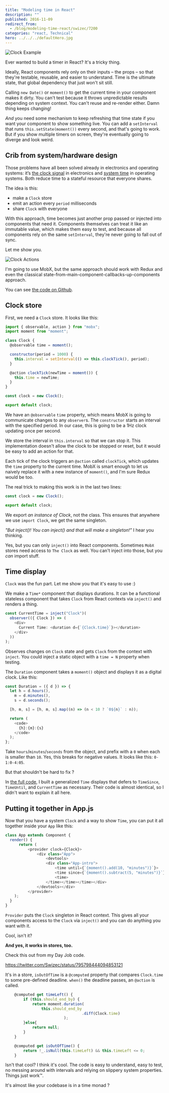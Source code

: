 ```yaml
---
title: "Modeling time in React"
description: ""
published: 2016-11-09
redirect_from:
  - /blog/modeling-time-react/swizec/7200
categories: "react, Technical"
hero: ../../../defaultHero.jpg
---
```


![Clock Example](https://swizec.com/wp-content/uploads/2016/11/clock-example.gif)

Ever wanted to build a timer in React? It's a tricky thing.

Ideally, React components rely only on their inputs – the props – so that they're testable, reusable, and easier to understand. Time is the ultimate state, that global dependency that just won't sit still.

Calling `new Date()` or `moment()` to get the current time in your component makes it dirty. You can't test because it throws unpredictable results depending on system context. You can't reuse and re-render either. Damn thing keeps changing!

_And_ you need some mechanism to keep refreshing that time state if you want your component to show something live. You can add a `setInterval` that runs `this.setState(moment())` every second, and that's going to work. But if you show multiple timers on screen, they're eventually going to diverge and look weird.

## Crib from system/hardware design

Those problems have all been solved already in electronics and operating systems: it’s [the clock signal](https://en.wikipedia.org/wiki/Clock_signal) in electronics and [system time](https://en.wikipedia.org/wiki/System_time) in operating systems. Both reduce time to a stateful resource that everyone shares.

The idea is this:

- make a `Clock` store
- emit an action every `period` milliseconds
- share `Clock` with everyone

With this approach, time becomes just another prop passed or injected into components that need it. Components themselves can treat it like an immutable value, which makes them easy to test, and because all components rely on the same `setInterval`, they're never going to fall out of sync.

Let me show you.

![Clock Actions](https://swizec.com/wp-content/uploads/2016/11/clock-actions.gif)

I'm going to use MobX, but the same approach should work with Redux and even the classical state-from-main-component-callbacks-up-components approach.

You can see [the code on Github](https://github.com/Swizec/mobx-clock-example).

## Clock store

First, we need a `Clock` store. It looks like this:

```javascript
import { observable, action } from "mobx";
import moment from "moment";

class Clock {
  @observable time = moment();

  constructor(period = 1000) {
    this.interval = setInterval(() => this.clockTick(), period);
  }

  @action clockTick(newTime = moment()) {
    this.time = newTime;
  }
}

const clock = new Clock();

export default clock;
```

We have an `@observable` `time` property, which means MobX is going to communicate changes to any `observer`s. The `constructor` starts an interval with the specified period. In our case, this is going to be a 1Hz clock updating once per second.

We store the interval in `this.interval` so that we can stop it. This implementation doesn't allow the clock to be stopped or reset, but it would be easy to add an action for that.

Each tick of the clock triggers an `@action` called `clockTick`, which updates the `time` property to the current time. MobX is smart enough to let us naively replace it with a new instance of `moment()`, and I'm sure Redux would be too.

The real trick to making this work is in the last two lines:

```javascript
const clock = new Clock();

export default clock;
```

We export _an instance of Clock_, not the class. This ensures that anywhere we use `import Clock`, we get the same singleton.

_"But inject()! You can inject() and that will make a singleton!”_ I hear you thinking.

Yes, but you can only `inject()` into React components. Sometimes `MobX` stores need access to `The Clock` as well. You can't inject into those, but you _can_ import stuff.

## Time display

`Clock` was the fun part. Let me show you that it's easy to use :)

We make a `Time*` component that displays durations. It can be a functional stateless component that takes `Clock` from React contexts via `inject()` and renders a thing.

```javascript
const CurrentTime = inject("Clock")(
  observer(({ Clock }) => (
    <div>
      Current Time: <duration d={`{Clock.time}`}></duration>
    </div>
  ))
);
```

Observes changes on `Clock` state and gets `Clock` from the context with `inject`. You could inject a static object with a `time = N` property when testing.

The `Duration` component takes a `moment()` object and displays it as a digital clock. Like this:

```javascript
const Duration = ({ d }) => {
  let h = d.hours(),
    m = d.minutes(),
    s = d.seconds();

  [h, m, s] = [h, m, s].map((n) => (n < 10 ? `0${n}` : n));

  return (
    <code>
      {h}:{m}:{s}
    </code>
  );
};
```

Take `hours`/`minutes`/`seconds` from the object, and prefix with a `0` when each is smaller than `10`. Yes, this breaks for negative values. It looks like this: `0-1:0-4:05`.

But that shouldn't be hard to fix ?

In [the full code](https://github.com/Swizec/mobx-clock-example), I built a generalized `Time` displays that defers to `TimeSince`, `TimeUntil`, and `CurrentTime` as necessary. Their code is almost identical, so I didn't want to explain it all here.

## Putting it together in App.js

Now that you have a system `Clock` and a way to show `Time`, you can put it all together inside your `App` like this:

```javascript
class App extends Component {
  render() {
      return (
          <provider clock={Clock}>
              <div class="App">
                  <devtools>
                  <div class="App-intro">
                      <time until={`{moment().add(10, "minutes")}`}>
                      <time since={`{moment().subtract(5, "minutes")}`}>
                      <time>
                  </time></time></time></div>
              </devtools></div>
          </provider>
    );
  }
}
```

`Provider` puts the `Clock` singleton in React context. This gives all your components access to the `Clock` via `inject()` and you can do anything you want with it.

Cool, isn't it?

**And yes, it works in stores, too.**

Check this out from my Day Job code.

https://twitter.com/Swizec/status/795798444094853121

It's in a store, `isOutOfTime` is a `@computed` property that compares `Clock.time` to some pre-defined deadline. `when()` the deadline passes, an `@action` is called.

```javascript
    @computed get timeLeft() {
        if (this.should_end_by) {
            return moment.duration(
                this.should_end_by
                                  .diff(Clock.time)
                          );
        }else{
            return null;
        }
    }

    @computed get isOutOfTime() {
        return !_.isNull(this.timeLeft) && this.timeLeft <= 0;
    }
```

Isn't that cool? I think it's cool. The code is easy to understand, easy to test, no messing around with intervals and relying on slippery system properties. Things just work™.

It's almost like your codebase is in a time monad ?